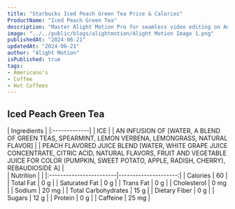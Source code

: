 ```yaml
---
title: "Starbucks Iced Peach Green Tea Price & Calories"
ProductName: "Iced Peach Green Tea" 
description: "Master Alight Motion Pro for seamless video editing on Android, iOS, and Tablets with our ultimate guide, unlocking advanced features and elevating your skills in 2024!"
image: "../../public/blogs/alightmotion/Alight Motion Image 1.png"
publishedAt: "2024-06-21"
updatedAt: "2024-06-21"
author: "Alight Motion"
isPublished: true
tags:
- Americano's
- Coffee
- Hot Coffees   
---
```


## Iced Peach Green Tea 

<div className="tables-container">
  <div className="table-wrapper">
    | Ingredients  |
    |:-------------|
    | ICE |
    | AN INFUSION OF [WATER, A BLEND OF GREEN TEAS, SPEARMINT, LEMON VERBENA, LEMONGRASS, NATURAL FLAVOR] |
    | PEACH FLAVORED JUICE BLEND [WATER, WHITE GRAPE JUICE CONCENTRATE, CITRIC ACID, NATURAL FLAVORS, FRUIT AND VEGETABLE JUICE FOR COLOR (PUMPKIN, SWEET POTATO, APPLE, RADISH, CHERRY), REBAUDIOSIDE A] |
  </div>
  <div className="table-wrapper">
    | Nutrition               |                      |  
    |:------------------------|---------------------:|
    | Calories                | 60                   |
    | Total Fat               | 0 g                  |
    | Saturated Fat           | 0 g                  |
    | Trans Fat               | 0 g                  |
    | Cholesterol             | 0 mg                 |
    | Sodium                  | 20 mg                |
    | Total Carbohydrates     | 15 g                 |
    | Dietary Fiber           | 0 g                  |
    | Sugars                  | 12 g                 |
    | Protein                 | 0 g                  |
    | Caffeine                | 25 mg                |
  </div>
</div>

<style jsx>{`
  .tables-container {
    display: flex;
    flex-direction: row;
    gap: 30px;
  }
  .table-wrapper {
    width: 500px; /* Adjust as needed */
  }
  @media (max-width: 768px) {
    .tables-container {
      flex-direction: column;
      gap: 0px; /* Adjust as needed */
    }
    .table-wrapper {
      width: 100%; /* Adjust as needed */
    }
  }
`}</style>
